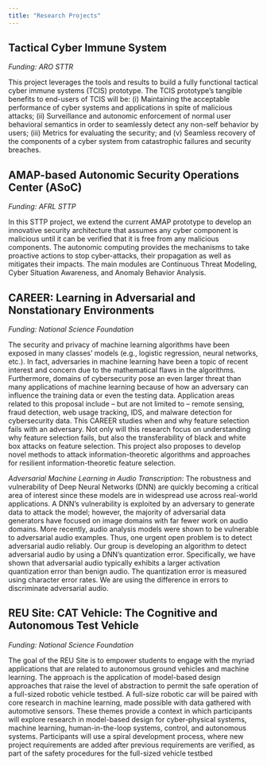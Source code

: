 ```yaml
---
title: "Research Projects"
---
```




## Tactical Cyber Immune System
*Funding: ARO STTR*

This project leverages the tools and results to build a fully functional tactical cyber immune systems (TCIS) prototype. The TCIS prototype’s tangible benefits to end-users of TCIS will be: (i) Maintaining the acceptable performance of cyber systems and applications in spite of malicious attacks; (ii) Surveillance and autonomic enforcement of normal user behavioral semantics in order to seamlessly detect any non-self behavior by users; (iii) Metrics for evaluating the security; and (v) Seamless recovery of the components of a cyber system from catastrophic failures and security breaches. 


## AMAP-based Autonomic Security Operations Center (ASoC)
*Funding: AFRL STTP*

In this STTP project, we extend the current AMAP prototype to develop an innovative security architecture that assumes any cyber component is malicious until it can be verified that it is free from any malicious components. The autonomic computing provides the mechanisms to take proactive actions to stop cyber-attacks, their propagation as well as mitigates their impacts. The main modules are Continuous Threat Modeling, Cyber Situation Awareness, and Anomaly Behavior Analysis. 


## CAREER: Learning in Adversarial and Nonstationary Environments
*Funding: National Science Foundation* 

The security and privacy of machine learning algorithms have been exposed in many classes’ models (e.g., logistic regression, neural networks, etc.). In fact, adversaries in machine learning have been a topic of recent interest and concern due to the mathematical flaws in the algorithms. Furthermore, domains of cybersecurity pose an even larger threat than many applications of machine learning because of how an adversary can influence the training data or even the testing data. Application areas related to this proposal include – but are not limited to – remote sensing, fraud detection, web usage tracking, IDS, and malware detection for cybersecurity data. This CAREER studies when and why feature selection fails with an adversary. Not only will this research focus on understanding why feature selection fails, but also the transferability of black and white box attacks on feature selection. This project also proposes to develop novel methods to attack information-theoretic algorithms and approaches for resilient information-theoretic feature selection. 

*Adversarial Machine Learning in Audio Transcription*: The robustness and vulnerability of Deep Neural Networks (DNN) are quickly becoming a critical area of interest since these models are in widespread use across real-world applications. A DNN's vulnerability is exploited by an adversary to generate data to attack the model; however, the majority of adversarial data generators have focused on image domains with far fewer work on audio domains. More recently, audio analysis models were shown to be vulnerable to adversarial audio examples. Thus, one urgent open problem is to detect adversarial audio reliably. Our group is developing an algorithm to detect adversarial audio by using a DNN's quantization error. Specifically, we have shown that adversarial audio typically exhibits a larger activation quantization error than benign audio. The quantization error is measured using character error rates. We are using the difference in errors to discriminate adversarial audio. 


## REU Site: CAT Vehicle: The Cognitive and Autonomous Test Vehicle 
*Funding: National Science Foundation* 

The goal of the REU Site is to empower students to engage with the myriad applications that are related to autonomous ground vehicles and machine learning. The approach is the application of model-based design approaches that raise the level of abstraction to permit the safe operation of a full-sized robotic vehicle testbed. A full-size robotic car will be paired with core research in machine learning, made possible with data gathered with automotive sensors. These themes provide a context in which participants will explore research in model-based design for cyber-physical systems, machine learning, human-in-the-loop systems, control, and autonomous systems. Participants will use a spiral development process, where new project requirements are added after previous requirements are verified, as part of the safety procedures for the full-sized vehicle testbed





